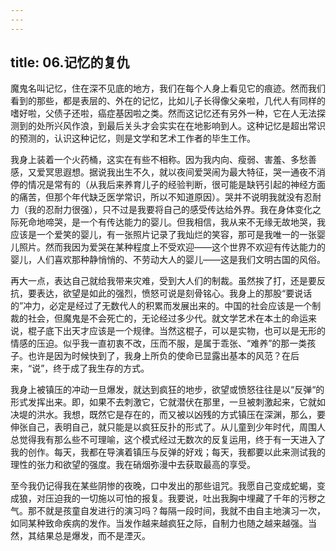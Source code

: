 ```yaml
---
---
---
```

title: 06.记忆的复仇
---




魔鬼名叫记忆，住在深不见底的地方，我们在每个人身上看见它的痕迹。然而我们看到的那些，都是表层的、外在的记忆，比如儿子长得像父亲啦，几代人有同样的嗜好啦，父债子还啦，癌症基因啦之类。然而这记忆还有另外一种，它在人无法探测到的处所兴风作浪，到最后关头才会实实在在地影响到人。这种记忆是超出常识的预测的，认识这种记忆，则是文学和艺术工作者的毕生工作。

我身上装着一个火药桶，这实在有些不相称。因为我内向、瘦弱、害羞、多愁善感，又爱冥思遐想。据说我出生不久，就以夜间爱哭闹为最大特征，哭一通夜不消停的情况是常有的（从我后来养育儿子的经验判断，很可能是缺钙引起的神经方面的痛苦，但那个年代缺乏医学常识，所以不知道原因）。哭并不说明我就没有忍耐力（我的忍耐力很强），只不过是我要将自己的感受传达给外界。我在身体变化之际死命地啼哭，是一个有传达能力的婴儿。但我相信，我从来不无缘无故地哭，我应该是一个爱笑的婴儿，有一张照片记录了我灿烂的笑容，那可是我唯一的一张婴儿照片。然而我因为爱哭在某种程度上不受欢迎——这个世界不欢迎有传达能力的婴儿，人们喜欢那种静悄悄的、不劳动大人的婴儿——这是我们文明古国的风俗。

再大一点，表达自己就给我带来灾难，受到大人们的制裁。虽然挨了打，还是要反抗，要表达，欲望是如此的强烈，愤怒可说是刻骨铭心。我身上的那股“要说话的”冲力，必定是经过了无数代人的积累而发展出来的。中国的社会应该是一个制裁的社会，但魔鬼是不会死亡的，无论经过多少代。就文学艺术在本土的命运来说，棍子底下出天才应该是一个规律。当然这棍子，可以是实物，也可以是无形的情感的压迫。似乎我一直初衷不改，压而不服，是属于乖张、“难养”的那一类孩子。也许是因为时候快到了，我身上所负的使命已显露出基本的风范？在后来，“说”，终于成了我生存的方式。

我身上被镇压的冲动一旦爆发，就达到疯狂的地步，欲望或愤怒往往是以“反弹“的形式发挥出来。即，如果不去刺激它，它就潜伏在那里，一旦被刺激起来，它就如决堤的洪水。我想，既然它是存在的，而又被以凶残的方式镇压在深渊，那么，要伸张自己，表明自己，就只能是以疯狂反扑的形式了。从儿童到少年时代，周围人总觉得我有那么些不可理喻，这个模式经过无数次的反复运用，终于有一天进入了我的创作。每天，我都在导演着镇压与反弹的好戏；每天，我都要以此来测试我的理性的张力和欲望的强度。我在硝烟弥漫中去获取最高的享受。

至今我仍记得我在某些阴惨的夜晚，口中发出的那些诅咒。我愿自己变成蛇蝎，变成狼，对压迫我的一切施以可怕的报复。我要说，吐出我胸中埋藏了千年的污秽之气。那不就是孩童自发进行的演习吗？每隔一段时间，我就不由自主地演习一次，如同某种致命疾病的发作。当发作越来越疯狂之际，自制力也随之越来越强。当然，其结果总是爆发，而不是湮灭。